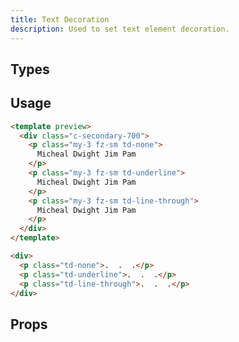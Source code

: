 ```yaml
---
title: Text Decoration
description: Used to set text element decoration.
---
```


## Types

<DocsTable
  name="text-decoration"
/>

## Usage

```html rose
<template preview>
  <div class="c-secondary-700">
    <p class="my-3 fz-sm td-none">
      Micheal Dwight Jim Pam
    </p>
    <p class="my-3 fz-sm td-underline">
      Micheal Dwight Jim Pam
    </p>
    <p class="my-3 fz-sm td-line-through">
      Micheal Dwight Jim Pam
    </p>
  </div>
</template>

<div>
  <p class="td-none">.  .  .</p>
  <p class="td-underline">.  .  .</p>
  <p class="td-line-through">.  .  .</p>
</div>
```

## Props

<DocsTable 
  type="props"
  name="text-decoration"
/>


